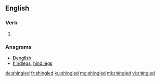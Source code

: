 ==English==

===Verb===
{{head|en|verb form}}

# {{en-past of|shingle}}

===Anagrams===
* [[Denglish#English|Denglish]]
* [[hindlegs#English|hindlegs]], [[hind legs#English|hind legs]]

[[de:shingled]]
[[fr:shingled]]
[[ku:shingled]]
[[mg:shingled]]
[[ml:shingled]]
[[vi:shingled]]